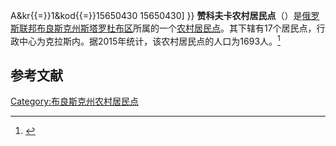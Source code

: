 {{Infobox Settlement
| official_name = 赞科夫卡农村居民点
| native_name = Занковское сельское поселение
| settlement_type = [[农村居民点|农村居民点]]
| subdivision_type = [[国家|国家]]
| subdivision_type1 = [[州_(俄罗斯)|州]]
| subdivision_type2 = [[区_(苏联)|区]]
| subdivision_name = {{RUS}}
| subdivision_name1 = [[布良斯克州|布良斯克州]]
| subdivision_name2 = [[斯塔罗杜布区|斯塔罗杜布区]]
| seat_type = 行政中心
| seat = 克拉斯内
| population_as_of=2015
| population_footnotes = <ref name=stat />
| population_total = 1693
| coordinates_display = inline,title
| latd = 52.5319263 | latm =  | lats =  | latNS = N
| longd = 32.7495789 | longm =  | longs =  | longEW = E
| timezone = [[莫斯科时间|MSK]]
| utc_offset = +3
| blank_name = [[俄罗斯市政土地区划代码|OKTMO编码]]
| blank_info = [http://classif.spb.ru/classificators/view/tma.php?st{{=}}A&kr{{=}}1&kod{{=}}15650430 15650430]
}}
'''赞科夫卡农村居民点'''（{{lang-ru|Занковское сельское поселение}}）是[[俄罗斯联邦|俄罗斯联邦]][[布良斯克州|布良斯克州]][[斯塔罗杜布区|斯塔罗杜布区]]所属的一个[[农村居民点|农村居民点]]。其下辖有17个居民点，行政中心为克拉斯内。据2015年统计，该农村居民点的人口为1693人。<ref name=stat>{{cite web | url = http://www.gks.ru/free_doc/doc_2015/bul_dr/mun_obr2015.rar | title = Численность населения Российской Федерации по муниципальным образованиям на 1 января 2015 года | accessdate = 2015-08-06 | archiveurl = https://www.webcitation.org/6aaNzOlFO?url=http://www.gks.ru/free_doc/doc_2015/bul_dr/mun_obr2015.rar | archivedate = 2015-08-06 | language = ru | deadurl = yes }}</ref>

== 参考文献 ==
{{reflist}}

{{Russia-stub}}

[[Category:布良斯克州农村居民点|Category:布良斯克州农村居民点]]